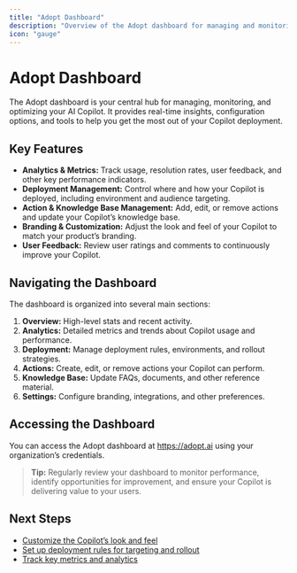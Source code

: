 ```yaml
---
title: "Adopt Dashboard"
description: "Overview of the Adopt dashboard for managing and monitoring your AI Copilot"
icon: "gauge"
---
```


# Adopt Dashboard

The Adopt dashboard is your central hub for managing, monitoring, and optimizing your AI Copilot. It provides real-time insights, configuration options, and tools to help you get the most out of your Copilot deployment.

## Key Features

- **Analytics & Metrics:** Track usage, resolution rates, user feedback, and other key performance indicators.
- **Deployment Management:** Control where and how your Copilot is deployed, including environment and audience targeting.
- **Action & Knowledge Base Management:** Add, edit, or remove actions and update your Copilot’s knowledge base.
- **Branding & Customization:** Adjust the look and feel of your Copilot to match your product’s branding.
- **User Feedback:** Review user ratings and comments to continuously improve your Copilot.

## Navigating the Dashboard

The dashboard is organized into several main sections:

1. **Overview:** High-level stats and recent activity.
2. **Analytics:** Detailed metrics and trends about Copilot usage and performance.
3. **Deployment:** Manage deployment rules, environments, and rollout strategies.
4. **Actions:** Create, edit, or remove actions your Copilot can perform.
5. **Knowledge Base:** Update FAQs, documents, and other reference material.
6. **Settings:** Configure branding, integrations, and other preferences.

## Accessing the Dashboard

You can access the Adopt dashboard at https://adopt.ai using your organization’s credentials.

> **Tip:** Regularly review your dashboard to monitor performance, identify opportunities for improvement, and ensure your Copilot is delivering value to your users.

## Next Steps

- [Customize the Copilot’s look and feel](./custom-themes-branding)
- [Set up deployment rules for targeting and rollout](./deployment-rules)
- [Track key metrics and analytics](./key-metrics)